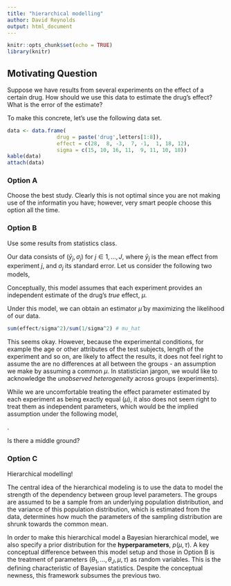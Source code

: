 ```yaml
---
title: "hierarchical modelling"
author: David Reynolds
output: html_document
---
```


```r
knitr::opts_chunk$set(echo = TRUE)
library(knitr)
```

## Motivating Question

Suppose we have results from several experiments on the effect of a certain drug. How should we use this data to estimate the drug's effect? What is the error of the estimate?

To make this concrete, let's use the following data set.


```r
data <- data.frame(
                drug = paste('drug',letters[1:8]),
                effect = c(28,  8, -3,  7, -1,  1, 18, 12), 
                sigma = c(15, 10, 16, 11,  9, 11, 10, 18))
kable(data)
attach(data)
```


### Option A

Choose the best study. Clearly this is not optimal since you are not making use of the informatin you have; however, very smart people choose this option all the time. 

### Option B

Use some results from statistics class. 

Our data consists of $(\bar{y}_j, \sigma_j)$ for $j \in 1,...,J$, where $\bar{y}_j$ is the mean effect from experiment $j$, and $\sigma_j$ its standard error. Let us consider the following two models, 

\begin{align}
\text{Model 1: }\bar{y}_j &\underset {ind}{\sim} N(\mu, \sigma_j) \\
\text{Model 2: }\bar{y}_j &\underset {ind}{\sim} N(\theta_j, \sigma_j)
\end{align}

Conceptually, this model assumes that each experiment provides an independent estimate of the drug's *true* effect, $\mu$.

Under this model, we can obtain an estimator $\hat{\mu}$ by maximizing the likelihood of our data.

\begin{align}
\hat{\mu} &= \underset{\mu}{\arg\max} \prod_j (2 \pi \sigma_j^2)^{-1/2} \exp \bigg(- \frac{( \bar{y}_j -\mu )^2 }{2 \sigma_j^2} \bigg) \\
&= \frac{\sum_j \bar{y}_j/ \sigma_j^2 }{\sum_j 1/ \sigma_j^2}
\end{align}

```r
sum(effect/sigma^2)/sum(1/sigma^2) # mu_hat
```

This seems okay. However, because the experimental conditions, for example the age or other attributes of the test subjects, length of the experiment and so on, are likely to affect the results, it does not feel right to assume the are no differences at all between the groups - an assumption we make by assuming a common $\mu$. In statistician jargon, we would like to acknowledge the *unobserved heterogeneity* across groups (experiments).

While we are uncomfortable treating the effect parameter estimated by each experiment as being exactly equal ($\mu$), it also does not seem right to treat them as independent parameters, which would be the implied assumption under the following model,

\begin{equation}
\bar{y}_j \sim N(\theta_j, \sigma_j)
\end{equation}.

Is there a middle ground?

### Option C

Hierarchical modelling! 

The central idea of the hierarchical modeling is to use the data to model the strength of the dependency between group level parameters. The groups are assumed to be a sample from an underlying population distribution, and the variance of this population distribution, which is estimated from the data, determines how much the parameters of the sampling distribution are shrunk towards the common mean.

\begin{align}
\theta_j &\sim N(\mu, \tau) \\
\bar{y}_j &\sim N(\theta_j, \sigma_j)
\end{align}

In order to make this hierarchical model a Bayesian hierarchical model, we also specify a prior distribution for the **hyperparameters**, $p(\mu, \tau)$. A key conceptual difference between this model setup and those in Option B is the treatment of parameters $(\theta_1,...,\theta_J,\mu,\tau)$ as random variables. This is the defining characteristic of Bayesian statistics. Despite the conceptual newness, this framework subsumes the previous two.


\begin{align}
p(\mu) &\propto 1 \\
\bar{y}_j &\sim N(\mu, \sigma_j)
\end{align}

\begin{align}
p(\theta_j) &\propto 1 \text{ for } j \in \{1,...,J\} \\
\bar{y}_j &\sim N(\theta_j, \sigma_j)
\end{align}

















